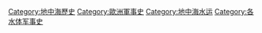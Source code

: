 [[Category:地中海歷史|Category:地中海歷史]]
[[Category:歐洲軍事史|Category:歐洲軍事史]]
[[Category:地中海水运|Category:地中海水运]]
[[Category:各水体军事史|Category:各水体军事史]]